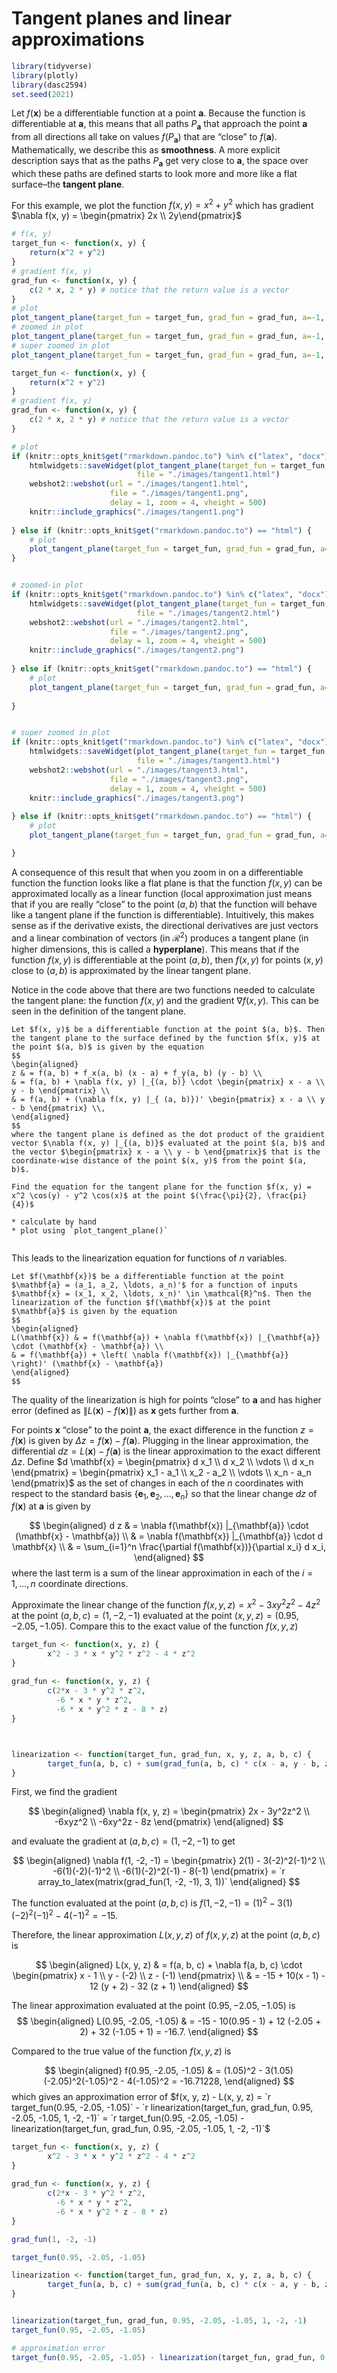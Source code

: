 # Tangent planes and linear approximations

```r
library(tidyverse)
library(plotly)
library(dasc2594)
set.seed(2021)
```

Let $f(\mathbf{x})$ be a differentiable function at a point $\mathbf{a}$. Because the function is differentiable at $\mathbf{a}$, this means that all paths $P_\mathbf{a}$ that approach the point $\mathbf{a}$ from all directions all take on values $f(P_\mathbf{a})$ that are "close" to $f(\mathbf{a})$. Mathematically, we describe this as **smoothness**. A more explicit description says that as the paths $P_{\mathbf{a}}$ get very close to $\mathbf{a}$, the space over which these paths are defined starts to look more and more like a flat surface--the **tangent plane**. 

:::{.example}
For this example, we plot the function $f(x, y) = x^2 + y^2$ which has gradient $\nabla f(x, y) = \begin{pmatrix} 2x \\ 2y\end{pmatrix}$
```r
# f(x, y)
target_fun <- function(x, y) {
    return(x^2 + y^2)
}
# gradient f(x, y)
grad_fun <- function(x, y) {
    c(2 * x, 2 * y) # notice that the return value is a vector
}
# plot 
plot_tangent_plane(target_fun = target_fun, grad_fun = grad_fun, a=-1, b = 1)
# zoomed in plot
plot_tangent_plane(target_fun = target_fun, grad_fun = grad_fun, a=-1, b = 1, xlim = c(-1.5, 0.5), ylim = c(0.5, 1.5))
# super zoomed in plot
plot_tangent_plane(target_fun = target_fun, grad_fun = grad_fun, a=-1, b = 1, xlim = c(-1.1, -0.9), ylim = c(0.9, 1.1))
```



```r
target_fun <- function(x, y) {
    return(x^2 + y^2)
}
# gradient f(x, y)
grad_fun <- function(x, y) {
    c(2 * x, 2 * y) # notice that the return value is a vector
}

# plot
if (knitr::opts_knit$get("rmarkdown.pandoc.to") %in% c("latex", "docx")) {
    htmlwidgets::saveWidget(plot_tangent_plane(target_fun = target_fun, grad_fun = grad_fun, a=-1, b = 1),
                            file = "./images/tangent1.html")
    webshot2::webshot(url = "./images/tangent1.html", 
                      file = "./images/tangent1.png", 
                      delay = 1, zoom = 4, vheight = 500)
    knitr::include_graphics("./images/tangent1.png")
    
} else if (knitr::opts_knit$get("rmarkdown.pandoc.to") == "html") {
    # plot 
    plot_tangent_plane(target_fun = target_fun, grad_fun = grad_fun, a=-1, b = 1)
}


# zoomed-in plot
if (knitr::opts_knit$get("rmarkdown.pandoc.to") %in% c("latex", "docx")) {
    htmlwidgets::saveWidget(plot_tangent_plane(target_fun = target_fun, grad_fun = grad_fun, a=-1, b = 1, xlim = c(-1.5, 0.5), ylim = c(0.5, 1.5)),
                            file = "./images/tangent2.html")
    webshot2::webshot(url = "./images/tangent2.html", 
                      file = "./images/tangent2.png", 
                      delay = 1, zoom = 4, vheight = 500)
    knitr::include_graphics("./images/tangent2.png")
    
} else if (knitr::opts_knit$get("rmarkdown.pandoc.to") == "html") {
    # plot 
    plot_tangent_plane(target_fun = target_fun, grad_fun = grad_fun, a=-1, b = 1, xlim = c(-1.5, 0.5), ylim = c(0.5, 1.5))
    
}


# super zoomed in plot
if (knitr::opts_knit$get("rmarkdown.pandoc.to") %in% c("latex", "docx")) {
    htmlwidgets::saveWidget(plot_tangent_plane(target_fun = target_fun, grad_fun = grad_fun, a=-1, b = 1, xlim = c(-1.1, -0.9), ylim = c(0.9, 1.1)),
                            file = "./images/tangent3.html")
    webshot2::webshot(url = "./images/tangent3.html", 
                      file = "./images/tangent3.png", 
                      delay = 1, zoom = 4, vheight = 500)
    knitr::include_graphics("./images/tangent3.png")
    
} else if (knitr::opts_knit$get("rmarkdown.pandoc.to") == "html") {
    # plot 
    plot_tangent_plane(target_fun = target_fun, grad_fun = grad_fun, a=-1, b = 1, xlim = c(-1.1, -0.9), ylim = c(0.9, 1.1))

}
```

:::


A consequence of this result that when you zoom in on a differentiable function the function looks like a flat plane is that the function $f(x, y)$ can be approximated locally as a linear function (local approximation just means that if you are really "close" to the point $(a, b)$ that the function will behave like a tangent plane if the function is differentiable). Intuitively, this makes sense as if the derivative exists, the directional derivatives are just vectors and a linear combination of vectors (in $\mathcal{R}^2$) produces a tangent plane (in higher dimensions, this is called a **hyperplane**). This means that if the function $f(x, y)$ is differentiable at the point $(a, b)$, then $f(x, y)$ for points $(x, y)$ close to $(a, b)$ is approximated by the linear tangent plane.


Notice in the code above that there are two functions needed to calculate the tangent plane: the function $f(x, y)$ and the gradient $\nabla f(x, y)$. This can be seen in the definition  of the tangent plane.

```definition
Let $f(x, y)$ be a differentiable function at the point $(a, b)$. Then the tangent plane to the surface defined by the function $f(x, y)$ at the point $(a, b)$ is given by the equation
$$
\begin{aligned}
z & = f(a, b) + f_x(a, b) (x - a) + f_y(a, b) (y - b) \\
& = f(a, b) + \nabla f(x, y) |_{(a, b)} \cdot \begin{pmatrix} x - a \\ y - b \end{pmatrix} \\
& = f(a, b) + (\nabla f(x, y) |_{ (a, b)})' \begin{pmatrix} x - a \\ y - b \end{pmatrix} \\,
\end{aligned}
$$
where the tangent plane is defined as the dot product of the graidient vector $\nabla f(x, y) |_{(a, b)}$ evaluated at the point $(a, b)$ and the vector $\begin{pmatrix} x - a \\ y - b \end{pmatrix}$ that is the coordinate-wise distance of the point $(x, y)$ from the point $(a, b)$.
```

```example
Find the equation for the tangent plane for the function $f(x, y) = x^2 \cos(y) - y^2 \cos(x)$ at the point $(\frac{\pi}{2}, \frac{pi}{4})$

* calculate by hand
* plot using `plot_tangent_plane()`
    
```


This leads to the linearization equation for functions of $n$ variables. 
```definition
Let $f(\mathbf{x})$ be a differentiable function at the point $\mathbf{a} = (a_1, a_2, \ldots, a_n)'$ for a function of inputs $\mathbf{x} = (x_1, x_2, \ldots, x_n)' \in \mathcal{R}^n$. Then the linearization of the function $f(\mathbf{x})$ at the point $\mathbf{a}$ is given by the equation
$$
\begin{aligned}
L(\mathbf{x}) & = f(\mathbf{a}) + \nabla f(\mathbf{x}) |_{\mathbf{a}} \cdot (\mathbf{x} - \mathbf{a}) \\
& = f(\mathbf{a}) + \left( \nabla f(\mathbf{x}) |_{\mathbf{a}} \right)' (\mathbf{x} - \mathbf{a})
\end{aligned}
$$
```
The quality of the linearization is high for points "close" to $\mathbf{a}$ and has higher error (defined as $\|L(\mathbf{x}) - f(\mathbf{x})\|$) as $\mathbf{x}$ gets further from $\mathbf{a}$.

For points $\mathbf{x}$ "close" to the point $\mathbf{a}$, the exact difference in the function $z = f(\mathbf{x})$ is given by $\Delta z =  f(\mathbf{x}) - f(\mathbf{a})$. Plugging in the linear approximation, the differential $d z = L(\mathbf{x}) - f(\mathbf{a})$ is the linear approximation to the exact different $\Delta z$. Define $d \mathbf{x} = \begin{pmatrix} d x_1 \\ d x_2 \\ \vdots \\ d x_n \end{pmatrix} = \begin{pmatrix} x_1 - a_1 \\ x_2 - a_2 \\ \vdots \\ x_n - a_n \end{pmatrix}$ as the set of changes in each of the $n$ coordinates with respect to the standard basis $\{\mathbf{e}_1, \mathbf{e}_2, \ldots, \mathbf{e}_n\}$ so that the linear change $d z$ of $f(\mathbf{x})$ at $\mathbf{a}$ is given by 

$$
\begin{aligned}
d z & =  \nabla f(\mathbf{x}) |_{\mathbf{a}} \cdot (\mathbf{x} - \mathbf{a}) \\
& = \nabla f(\mathbf{x}) |_{\mathbf{a}} \cdot d \mathbf{x} \\
& = \sum_{i=1}^n \frac{\partial f(\mathbf{x})}{\partial x_i} d x_i,
\end{aligned}
$$
where the last term is a sum of the linear approximation in each of the $i = 1, \ldots, n$ coordinate directions.

:::{.example}
Approximate the linear change of the function $f(x, y, z) = x^2 - 3xy^2z^2 - 4z^2$ at the point $(a, b, c) = (1, -2, -1)$ evaluated at the point $(x, y, z) = (0.95, -2.05, -1.05)$. Compare this to the exact value of the function $f(x, y, z)$


```r
target_fun <- function(x, y, z) {
        x^2 - 3 * x * y^2 * z^2 - 4 * z^2
} 
        
grad_fun <- function(x, y, z) {
        c(2*x - 3 * y^2 * z^2,
          -6 * x * y * z^2,
          -6 * x * y^2 * z - 8 * z)
}



linearization <- function(target_fun, grad_fun, x, y, z, a, b, c) {
        target_fun(a, b, c) + sum(grad_fun(a, b, c) * c(x - a, y - b, z - c))
}

```

First, we find the gradient 

$$
\begin{aligned}
\nabla f(x, y, z) = \begin{pmatrix} 2x - 3y^2z^2 \\ -6xyz^2 \\ -6xy^2z - 8z \end{pmatrix}
\end{aligned}
$$

and evaluate the gradient at $(a, b, c) = (1, -2, -1)$ to get 

$$
\begin{aligned}
\nabla f(1, -2, -1) = \begin{pmatrix} 2(1) - 3(-2)^2(-1)^2 \\ -6(1)(-2)(-1)^2 \\ -6(1)(-2)^2(-1) - 8(-1) \end{pmatrix} = `r array_to_latex(matrix(grad_fun(1, -2, -1), 3, 1))` 
\end{aligned}
$$

The function evaluated at the point $(a, b, c)$ is $f(1, -2, -1) = (1)^2 - 3(1)(-2)^2(-1)^2 - 4(-1)^2 = -15$.

Therefore, the linear approximation $L(x, y, z)$ of $f(x, y, z)$ at the point $(a, b, c)$ is 

$$
\begin{aligned}
L(x, y, z) & = f(a, b, c) + \nabla f(a, b, c) \cdot \begin{pmatrix} x - 1 \\ y - (-2) \\ z - (-1) \end{pmatrix} \\
& = -15 + 10(x - 1) - 12 (y + 2) - 32 (z + 1)
\end{aligned}
$$

The linear approximation evaluated at the point $(0.95, -2.05, -1.05)$ is 
$$
\begin{aligned}
L(0.95, -2.05, -1.05) & = -15 - 10(0.95 - 1) + 12 (-2.05 + 2) + 32 (-1.05 + 1) = -16.7.
\end{aligned}
$$

Compared to the true value of the function $f(x, y, z)$ is 

$$
\begin{aligned}
f(0.95, -2.05, -1.05) & = (1.05)^2 - 3(1.05)(-2.05)^2(-1.05)^2 - 4(-1.05)^2 = -16.71228,
\end{aligned}
$$
which gives an approximation error of $f(x, y, z) - L(x, y, z) = `r target_fun(0.95, -2.05, -1.05)` - `r linearization(target_fun, grad_fun, 0.95, -2.05, -1.05, 1, -2, -1)` = `r target_fun(0.95, -2.05, -1.05) - linearization(target_fun, grad_fun, 0.95, -2.05, -1.05, 1, -2, -1)`$

```r
target_fun <- function(x, y, z) {
        x^2 - 3 * x * y^2 * z^2 - 4 * z^2
} 
        
grad_fun <- function(x, y, z) {
        c(2*x - 3 * y^2 * z^2,
          -6 * x * y * z^2,
          -6 * x * y^2 * z - 8 * z)
}

grad_fun(1, -2, -1)

target_fun(0.95, -2.05, -1.05)

linearization <- function(target_fun, grad_fun, x, y, z, a, b, c) {
        target_fun(a, b, c) + sum(grad_fun(a, b, c) * c(x - a, y - b, z - c))
}


linearization(target_fun, grad_fun, 0.95, -2.05, -1.05, 1, -2, -1)
target_fun(0.95, -2.05, -1.05)

# approximation error
target_fun(0.95, -2.05, -1.05) - linearization(target_fun, grad_fun, 0.95, -2.05, -1.05, 1, -2, -1)

```

:::




